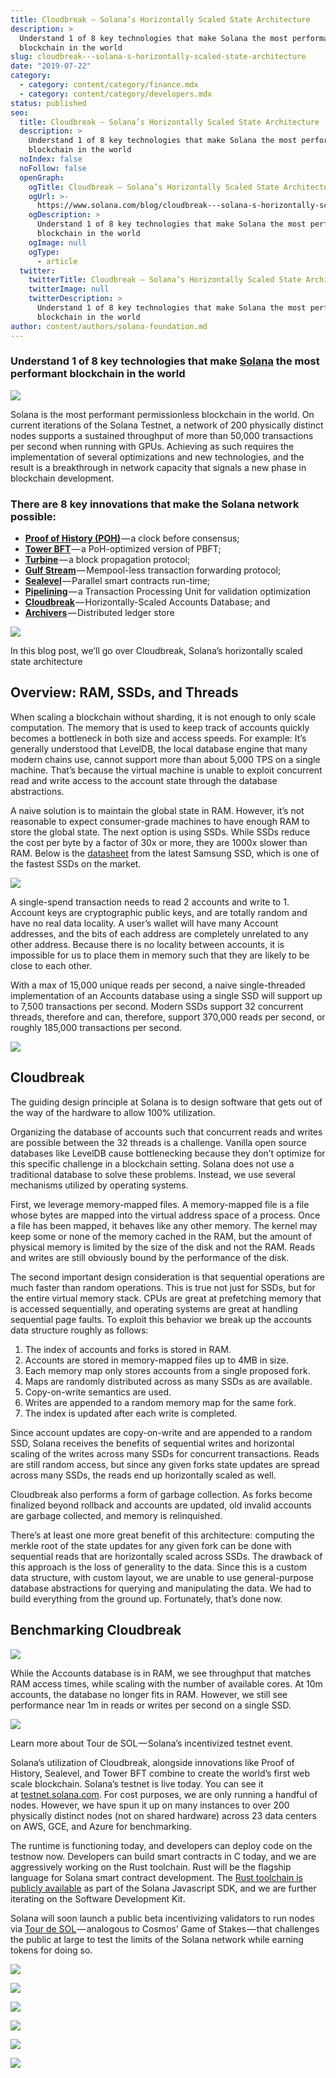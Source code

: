 ```yaml
---
title: Cloudbreak — Solana’s Horizontally Scaled State Architecture
description: >
  Understand 1 of 8 key technologies that make Solana the most performant
  blockchain in the world
slug: cloudbreak---solana-s-horizontally-scaled-state-architecture
date: "2019-07-22"
category:
  - category: content/category/finance.mdx
  - category: content/category/developers.mdx
status: published
seo:
  title: Cloudbreak — Solana’s Horizontally Scaled State Architecture
  description: >
    Understand 1 of 8 key technologies that make Solana the most performant
    blockchain in the world
  noIndex: false
  noFollow: false
  openGraph:
    ogTitle: Cloudbreak — Solana’s Horizontally Scaled State Architecture
    ogUrl: >-
      https://www.solana.com/blog/cloudbreak---solana-s-horizontally-scaled-state-architecture
    ogDescription: >
      Understand 1 of 8 key technologies that make Solana the most performant
      blockchain in the world
    ogImage: null
    ogType:
      - article
  twitter:
    twitterTitle: Cloudbreak — Solana’s Horizontally Scaled State Architecture
    twitterImage: null
    twitterDescription: >
      Understand 1 of 8 key technologies that make Solana the most performant
      blockchain in the world
author: content/authors/solana-foundation.md
---
```


### **Understand 1 of 8 key technologies that make** [**Solana**](https://solana.com/?source=post_page---------------------------) **the most performant blockchain in the world**

![](/uploads/builder/cloudbreak---solana-s-horizontally-scaled-state-architecture/image-1.jpg)

Solana is the most performant permissionless blockchain in the world. On current iterations of the Solana Testnet, a network of 200 physically distinct nodes supports a sustained throughput of more than 50,000 transactions per second when running with GPUs. Achieving as such requires the implementation of several optimizations and new technologies, and the result is a breakthrough in network capacity that signals a new phase in blockchain development.

### **There are 8 key innovations that make the Solana network possible:**

- [**Proof of History (POH)**](https://solana.ghost.io/solana-labs/proof-of-history-a-clock-for-blockchain-cf47a61a9274) — a clock before consensus;
- [**Tower BFT**](https://medium.com/solana-labs/tower-bft-solanas-high-performance-implementation-of-pbft-464725911e79?ref=solana.ghost.io) — a PoH-optimized version of PBFT;
- [**Turbine**](https://solana.ghost.io/solana-labs/turbine-solanas-block-propagation-protocol-solves-the-scalability-trilemma-2ddba46a51db) — a block propagation protocol;
- [**Gulf Stream**](https://solana.ghost.io/solana-labs/gulf-stream-solanas-mempool-less-transaction-forwarding-protocol-d342e72186ad) — Mempool-less transaction forwarding protocol;
- [**Sealevel**](https://medium.com/solana-labs/sealevel-parallel-processing-thousands-of-smart-contracts-d814b378192?ref=solana.ghost.io) — Parallel smart contracts run-time;
- [**Pipelining**](https://solana.com/pipelining-in-solana-the-transaction-processing-unit/?ref=solana.ghost.io) — a Transaction Processing Unit for validation optimization
- [**Cloudbreak**](https://medium.com/solana-labs/cloudbreak-solanas-horizontally-scaled-state-architecture-9a86679dcbb1?ref=solana.ghost.io) — Horizontally-Scaled Accounts Database; and
- [**Archivers**](https://solana.com/archivers/?ref=solana.ghost.io) — Distributed ledger store

![](/uploads/builder/cloudbreak---solana-s-horizontally-scaled-state-architecture/image-2.jpg)

In this blog post, we’ll go over Cloudbreak, Solana’s horizontally scaled state architecture

## **Overview: RAM, SSDs, and Threads**

When scaling a blockchain without sharding, it is not enough to only scale computation. The memory that is used to keep track of accounts quickly becomes a bottleneck in both size and access speeds. For example: It’s generally understood that LevelDB, the local database engine that many modern chains use, cannot support more than about 5,000 TPS on a single machine. That’s because the virtual machine is unable to exploit concurrent read and write access to the account state through the database abstractions.

A naive solution is to maintain the global state in RAM. However, it’s not reasonable to expect consumer-grade machines to have enough RAM to store the global state. The next option is using SSDs. While SSDs reduce the cost per byte by a factor of 30x or more, they are 1000x slower than RAM. Below is the [datasheet](https://www.samsung.com/semiconductor/global.semi.static/Samsung_NVMe_SSD_970_PRO_Data_Sheet_Rev.1.0.pdf?ref=solana.ghost.io) from the latest Samsung SSD, which is one of the fastest SSDs on the market.

![](/uploads/builder/cloudbreak---solana-s-horizontally-scaled-state-architecture/image-3.jpg)

A single-spend transaction needs to read 2 accounts and write to 1. Account keys are cryptographic public keys, and are totally random and have no real data locality. A user’s wallet will have many Account addresses, and the bits of each address are completely unrelated to any other address. Because there is no locality between accounts, it is impossible for us to place them in memory such that they are likely to be close to each other.

With a max of 15,000 unique reads per second, a naive single-threaded implementation of an Accounts database using a single SSD will support up to 7,500 transactions per second. Modern SSDs support 32 concurrent threads, therefore and can, therefore, support 370,000 reads per second, or roughly 185,000 transactions per second.

![](/uploads/builder/cloudbreak---solana-s-horizontally-scaled-state-architecture/image-4.jpg)

## **Cloudbreak**

The guiding design principle at Solana is to design software that gets out of the way of the hardware to allow 100% utilization.

Organizing the database of accounts such that concurrent reads and writes are possible between the 32 threads is a challenge. Vanilla open source databases like LevelDB cause bottlenecking because they don’t optimize for this specific challenge in a blockchain setting. Solana does not use a traditional database to solve these problems. Instead, we use several mechanisms utilized by operating systems.

First, we leverage memory-mapped files. A memory-mapped file is a file whose bytes are mapped into the virtual address space of a process. Once a file has been mapped, it behaves like any other memory. The kernel may keep some or none of the memory cached in the RAM, but the amount of physical memory is limited by the size of the disk and not the RAM. Reads and writes are still obviously bound by the performance of the disk.

The second important design consideration is that sequential operations are much faster than random operations. This is true not just for SSDs, but for the entire virtual memory stack. CPUs are great at prefetching memory that is accessed sequentially, and operating systems are great at handling sequential page faults. To exploit this behavior we break up the accounts data structure roughly as follows:

1.  The index of accounts and forks is stored in RAM.
2.  Accounts are stored in memory-mapped files up to 4MB in size.
3.  Each memory map only stores accounts from a single proposed fork.
4.  Maps are randomly distributed across as many SSDs as are available.
5.  Copy-on-write semantics are used.
6.  Writes are appended to a random memory map for the same fork.
7.  The index is updated after each write is completed.

Since account updates are copy-on-write and are appended to a random SSD, Solana receives the benefits of sequential writes and horizontal scaling of the writes across many SSDs for concurrent transactions. Reads are still random access, but since any given forks state updates are spread across many SSDs, the reads end up horizontally scaled as well.

Cloudbreak also performs a form of garbage collection. As forks become finalized beyond rollback and accounts are updated, old invalid accounts are garbage collected, and memory is relinquished.

There’s at least one more great benefit of this architecture: computing the merkle root of the state updates for any given fork can be done with sequential reads that are horizontally scaled across SSDs. The drawback of this approach is the loss of generality to the data. Since this is a custom data structure, with custom layout, we are unable to use general-purpose database abstractions for querying and manipulating the data. We had to build everything from the ground up. Fortunately, that’s done now.

## **Benchmarking Cloudbreak**

![](/uploads/builder/cloudbreak---solana-s-horizontally-scaled-state-architecture/image-5.png)

While the Accounts database is in RAM, we see throughput that matches RAM access times, while scaling with the number of available cores. At 10m accounts, the database no longer fits in RAM. However, we still see performance near 1m in reads or writes per second on a single SSD.

![](/uploads/builder/cloudbreak---solana-s-horizontally-scaled-state-architecture/image-6.jpg)

Learn more about Tour de SOL — Solana’s incentivized testnet event.

Solana’s utilization of Cloudbreak, alongside innovations like Proof of History, Sealevel, and Tower BFT combine to create the world’s first web scale blockchain. Solana’s testnet is live today. You can see it at [testnet.solana.com](https://testnet.solana.com/?ref=solana.ghost.io). For cost purposes, we are only running a handful of nodes. However, we have spun it up on many instances to over 200 physically distinct nodes (not on shared hardware) across 23 data centers on AWS, GCE, and Azure for benchmarking.

The runtime is functioning today, and developers can deploy code on the testnow now. Developers can build smart contracts in C today, and we are aggressively working on the Rust toolchain. Rust will be the flagship language for Solana smart contract development. The [Rust toolchain is publicly available](https://github.com/solana-labs/solana-web3.js?ref=solana.ghost.io) as part of the Solana Javascript SDK, and we are further iterating on the Software Development Kit.

Solana will soon launch a public beta incentivizing validators to run nodes via [Tour de SOL](https://medium.com/solana-labs/solana-announces-tour-de-sol-an-incentivized-testnet-event-b26372a58a51?ref=solana.ghost.io) — analogous to Cosmos’ Game of Stakes — that challenges the public at large to test the limits of the Solana network while earning tokens for doing so.

![](/uploads/builder/cloudbreak---solana-s-horizontally-scaled-state-architecture/image-7.jpg)

![](/uploads/builder/cloudbreak---solana-s-horizontally-scaled-state-architecture/image-8.jpg)

![](/uploads/builder/cloudbreak---solana-s-horizontally-scaled-state-architecture/image-9.jpg)

![](/uploads/builder/cloudbreak---solana-s-horizontally-scaled-state-architecture/image-10.jpg)

![](/uploads/builder/cloudbreak---solana-s-horizontally-scaled-state-architecture/image-11.jpg)

![](/uploads/builder/cloudbreak---solana-s-horizontally-scaled-state-architecture/image-12.jpg)
